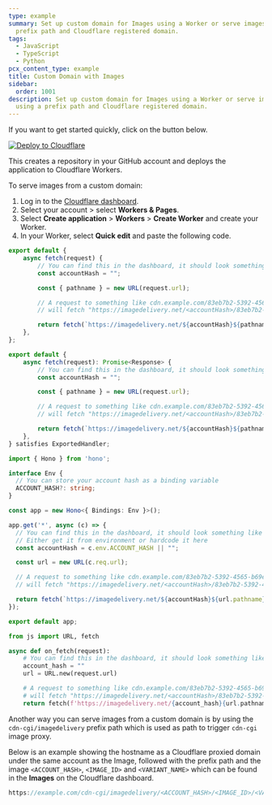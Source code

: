 ```yaml
---
type: example
summary: Set up custom domain for Images using a Worker or serve images using a
  prefix path and Cloudflare registered domain.
tags:
  - JavaScript
  - TypeScript
  - Python
pcx_content_type: example
title: Custom Domain with Images
sidebar:
  order: 1001
description: Set up custom domain for Images using a Worker or serve images
  using a prefix path and Cloudflare registered domain.
---
```


If you want to get started quickly, click on the button below.

[![Deploy to Cloudflare](https://deploy.workers.cloudflare.com/button)](https://deploy.workers.cloudflare.com/?url=https://github.com/cloudflare/docs-examples/tree/main/workers/images-workers)

This creates a repository in your GitHub account and deploys the application to Cloudflare Workers.


To serve images from a custom domain:

1. Log in to the [Cloudflare dashboard](https://dash.cloudflare.com).
2. Select your account > select **Workers & Pages**.
3. Select **Create application** > **Workers** > **Create Worker** and create your Worker.
4. In your Worker, select **Quick edit** and paste the following code.

<Tabs syncKey="workersExamples"> <TabItem label="JavaScript" icon="seti:javascript">

```js
export default {
	async fetch(request) {
		// You can find this in the dashboard, it should look something like this: ZWd9g1K7eljCn_KDTu_MWA
		const accountHash = "";

		const { pathname } = new URL(request.url);

		// A request to something like cdn.example.com/83eb7b2-5392-4565-b69e-aff66acddd00/public
		// will fetch "https://imagedelivery.net/<accountHash>/83eb7b2-5392-4565-b69e-aff66acddd00/public"

		return fetch(`https://imagedelivery.net/${accountHash}${pathname}`);
	},
};
```

</TabItem> <TabItem label="TypeScript" icon="seti:typescript">

```ts
export default {
	async fetch(request): Promise<Response> {
		// You can find this in the dashboard, it should look something like this: ZWd9g1K7eljCn_KDTu_MWA
		const accountHash = "";

		const { pathname } = new URL(request.url);

		// A request to something like cdn.example.com/83eb7b2-5392-4565-b69e-aff66acddd00/public
		// will fetch "https://imagedelivery.net/<accountHash>/83eb7b2-5392-4565-b69e-aff66acddd00/public"

		return fetch(`https://imagedelivery.net/${accountHash}${pathname}`);
	},
} satisfies ExportedHandler;
```

</TabItem> <TabItem label="Hono" icon="seti:typescript">

```ts
import { Hono } from 'hono';

interface Env {
  // You can store your account hash as a binding variable
  ACCOUNT_HASH?: string;
}

const app = new Hono<{ Bindings: Env }>();

app.get('*', async (c) => {
  // You can find this in the dashboard, it should look something like this: ZWd9g1K7eljCn_KDTu_MWA
  // Either get it from environment or hardcode it here
  const accountHash = c.env.ACCOUNT_HASH || "";

  const url = new URL(c.req.url);

  // A request to something like cdn.example.com/83eb7b2-5392-4565-b69e-aff66acddd00/public
  // will fetch "https://imagedelivery.net/<accountHash>/83eb7b2-5392-4565-b69e-aff66acddd00/public"

  return fetch(`https://imagedelivery.net/${accountHash}${url.pathname}`);
});

export default app;
```

</TabItem> <TabItem label="Python" icon="seti:python">

```py
from js import URL, fetch

async def on_fetch(request):
    # You can find this in the dashboard, it should look something like this: ZWd9g1K7eljCn_KDTu_MWA
    account_hash = ""
    url = URL.new(request.url)

    # A request to something like cdn.example.com/83eb7b2-5392-4565-b69e-aff66acddd00/public
    # will fetch "https://imagedelivery.net/<accountHash>/83eb7b2-5392-4565-b69e-aff66acddd00/public"
    return fetch(f'https://imagedelivery.net/{account_hash}{url.pathname}')
```

</TabItem> </Tabs>

Another way you can serve images from a custom domain is by using the `cdn-cgi/imagedelivery` prefix path which is used as path to trigger `cdn-cgi` image proxy.

Below is an example showing the hostname as a Cloudflare proxied domain under the same account as the Image, followed with the prefix path and the image `<ACCOUNT_HASH>`, `<IMAGE_ID>` and `<VARIANT_NAME>` which can be found in the **Images** on the Cloudflare dashboard.

```js
https://example.com/cdn-cgi/imagedelivery/<ACCOUNT_HASH>/<IMAGE_ID>/<VARIANT_NAME>
```
